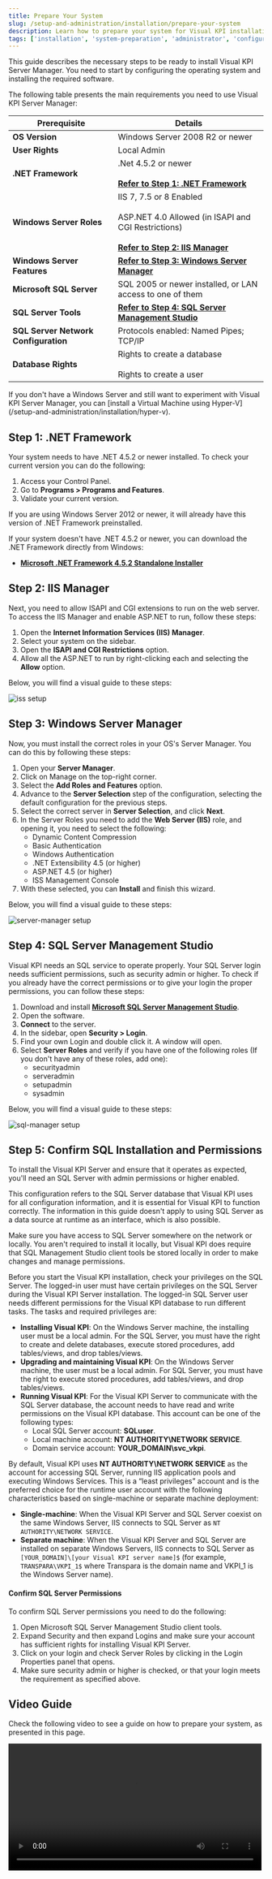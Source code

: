 ```yaml
---
title: Prepare Your System
slug: /setup-and-administration/installation/prepare-your-system
description: Learn how to prepare your system for Visual KPI installation, including configuring Windows Server, enabling IIS, setting up SQL Server, and meeting all prerequisites.
tags: ['installation', 'system-preparation', 'administrator', 'configuration', 'sql', 'iis', 'windows-server']
---
```


<head>
  <title>Prepare Your System</title>
  <meta name="keywords" content="installation, system preparation, administrator, prerequisites, configuration, sql server, iis, dotnet, windows server, visual kpi"/>
</head>

This guide describes the necessary steps to be ready to install Visual KPI Server Manager. You need to start by configuring the operating system and installing the required software.

The following table presents the main requirements you need to use Visual KPI Server Manager:

<table>
  <thead>
    <tr>
      <th><strong>Prerequisite</strong></th>
      <th><strong>Details</strong></th>
    </tr>
  </thead>
  <tbody>
    <tr>
      <td><strong>OS Version</strong></td>
      <td>Windows Server 2008 R2 or newer</td>
    </tr>
    <tr>
      <td><strong>User Rights</strong></td>
      <td>Local Admin</td>
    </tr>
    <tr>
      <td><strong>.NET Framework</strong></td>
      <td>.Net 4.5.2 or newer<br></br><a href="#step-1-net-framework"><b>Refer to Step 1: .NET Framework</b></a></td>
    </tr>
    <tr>
      <td><strong>Windows Server Roles</strong></td>
      <td>IIS 7, 7.5 or 8 Enabled<br></br>ASP.NET 4.0 Allowed (in ISAPI and CGI Restrictions)<br></br><a href="#step-2-iis-manager"><b>Refer to Step 2: IIS Manager</b></a></td>
    </tr>
    <tr>
      <td><strong>Windows Server Features</strong></td>
      <td><a href="#step-3-windows-server-manager"><b>Refer to Step 3: Windows Server Manager</b></a></td>
    </tr>
    <tr>
      <td><strong>Microsoft SQL Server</strong></td>
      <td>SQL 2005 or newer installed, or LAN access to one of them</td>
    </tr>
    <tr>
      <td><strong>SQL Server Tools</strong></td>
      <td><a href="#step-4-sql-server-management-studio"><b>Refer to Step 4: SQL Server Management Studio</b></a></td>
    </tr>
    <tr>
      <td><strong>SQL Server Network Configuration</strong></td>
      <td>Protocols enabled: Named Pipes; TCP/IP</td>
    </tr>
    <tr>
      <td><strong>Database Rights</strong></td>
      <td>Rights to create a database<br></br>
      Rights to create a user</td>
    </tr>
  </tbody>
</table>

<Callout type="info" title="Windows Server">
If you don't have a Windows Server and still want to experiment with Visual KPI Server Manager, you can [install a Virtual Machine using Hyper-V](/setup-and-administration/installation/hyper-v).
</Callout>

## Step 1: .NET Framework

Your system needs to have .NET 4.5.2 or newer installed. To check your current version you can do the following:

1. Access your Control Panel.
2. Go to **Programs > Programs and Features**.
3. Validate your current version.

<Callout type="note" title="Windows Server Compatibility">
If you are using Windows Server 2012 or newer, it will already have this version of .NET Framework preinstalled.
</Callout>

If your system doesn't have .NET 4.5.2 or newer, you can download the .NET Framework directly from Windows:

- **[Microsoft .NET Framework 4.5.2 Standalone Installer](https://www.microsoft.com/en-us/download/details.aspx?id=42642)**

## Step 2: IIS Manager

Next, you need to allow ISAPI and CGI extensions to run on the web server. To access the IIS Manager and enable ASP.NET to run, follow these steps:

1. Open the **Internet Information Services (IIS) Manager**.
2. Select your system on the sidebar.
3. Open the **ISAPI and CGI Restrictions** option.
4. Allow all the ASP.NET to run by right-clicking each and selecting the **Allow** option.

Below, you will find a visual guide to these steps:

<Image 
  src="media/setup-and-administration/installation/prepare-your-system/iis-gif.gif" 
  alt="iss setup"
/>

## Step 3: Windows Server Manager

Now, you must install the correct roles in your OS's Server Manager. You can do this by following these steps:

1. Open your **Server Manager**.
2. Click on Manage on the top-right corner.
3. Select the **Add Roles and Features** option.
4. Advance to the **Server Selection** step of the configuration, selecting the default configuration for the previous steps.
5. Select the correct server in **Server Selection**, and click **Next**.
6. In the Server Roles you need to add the **Web Server (IIS)** role, and opening it, you need to select the following:
    - Dynamic Content Compression
    - Basic Authentication
    - Windows Authentication
    - .NET Extensibility 4.5 (or higher)
    - ASP.NET 4.5 (or higher)
    - ISS Management Console
7. With these selected, you can **Install** and finish this wizard.

Below, you will find a visual guide to these steps:

<Image 
  src="media/setup-and-administration/installation/prepare-your-system/server-manager-gif.gif" 
  alt="server-manager setup"
/>

## Step 4: SQL Server Management Studio

Visual KPI needs an SQL service to operate properly. Your SQL Server login needs sufficient permissions, such as security admin or higher. To check if you already have the correct permissions or to give your login the proper permissions, you can follow these steps:

1. Download and install **[Microsoft SQL Server Management Studio](https://learn.microsoft.com/en-us/sql/ssms/download-sql-server-management-studio-ssms?view=sql-server-ver16&redirectedfrom=MSDN)**.
2. Open the software.
3. **Connect** to the server.
4. In the sidebar, open **Security > Login**.
5. Find your own Login and double click it. A window will open.
6. Select **Server Roles** and verify if you have one of the following roles (If you don't have any of these roles, add one):
    - securityadmin
    - serveradmin
    - setupadmin
    - sysadmin

Below, you will find a visual guide to these steps:

<Image 
  src="media/setup-and-administration/installation/prepare-your-system/sql-manager-gif.gif" 
  alt="sql-manager setup"
/>

## Step 5: Confirm SQL Installation and Permissions

To install the Visual KPI Server and ensure that it operates as expected, you'll need an SQL Server with admin permissions or higher enabled.

<Callout type="success" title="SQL Server Configuration">
This configuration refers to the SQL Server database that Visual KPI uses for all configuration information, and it is essential for Visual KPI to function correctly. The information in this guide doesn't apply to using SQL Server as a data source at runtime as an interface, which is also possible.
</Callout>

Make sure you have access to SQL Server somewhere on the network or locally. You aren't required to install it locally, but Visual KPI does require that SQL Management Studio client tools be stored locally in order to make changes and manage permissions.

Before you start the Visual KPI installation, check your privileges on the SQL Server. The logged-in user must have certain privileges on the SQL Server during the Visual KPI Server installation. The logged-in SQL Server user needs different permissions for the Visual KPI database to run different tasks. The tasks and required privileges are:

- **Installing Visual KPI**: On the Windows Server machine, the installing user must be a local admin. For the SQL Server, you must have the right to create and delete databases, execute stored procedures, add tables/views, and drop tables/views.
- **Upgrading and maintaining Visual KPI**: On the Windows Server machine, the user must be a local admin. For SQL Server, you must have the right to execute stored procedures, add tables/views, and drop tables/views.
- **Running Visual KPI**: For the Visual KPI Server to communicate with the SQL Server database, the account needs to have read and write permissions on the Visual KPI database. This account can be one of the following types:
   - Local SQL Server account: **SQLuser**.
   - Local machine account: **NT AUTHORITY\NETWORK SERVICE**.
   - Domain service account: **YOUR_DOMAIN\svc_vkpi**.

By default, Visual KPI uses **NT AUTHORITY\NETWORK SERVICE** as the account for accessing SQL Server, running IIS application pools and executing Windows Services. This is a “least privileges” account and is the preferred choice for the runtime user account with the following characteristics based on single-machine or separate machine deployment:

- **Single-machine**: When the Visual KPI Server and SQL Server coexist on the same Windows Server, IIS connects to SQL Server as `NT AUTHORITY\NETWORK SERVICE`.
- **Separate machine**: When the Visual KPI Server and SQL Server are installed on separate Windows Servers, IIS connects to SQL Server as `[YOUR_DOMAIN]\[your Visual KPI server name]$` (for example, `TRANSPARA\VKPI_1$` where Transpara is the domain name and VKPI_1 is the Windows Server name).

#### Confirm SQL Server Permissions

To confirm SQL Server permissions you need to do the following:

1. Open Microsoft SQL Server Management Studio client tools.
2. Expand Security and then expand Logins and make sure your account has sufficient rights for installing Visual KPI Server.
3. Click on your login and check Server Roles by clicking in the Login Properties panel that opens.
4. Make sure security admin or higher is checked, or that your login meets the requirement as specified above.

## Video Guide

Check the following video to see a guide on how to prepare your system, as presented in this page.

<Video src="https://www.youtube.com/embed/qjLk-N7fkqU" width="500px"/>

## What's Next?

After performing all steps above, your system is ready to have Visual KPI Server Manager installed. To learn how to install our system, refer to the [Install Visual KPI](/setup-and-administration/installation/install-visual-kpi) page.